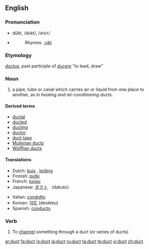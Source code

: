 ==English==

===Pronunciation===
*dŭkt, /dʌkt/, /<tt>dVkt</tt>/
*{{audio|en-us-duct.ogg|Audio (US)}}
*:Rhymes: [[Rhymes:English:-ʌkt|-ʌkt]]

===Etymology===
{{L.}} ''[[ductus]]'', past participle of ''[[ducere]]'' "to lead, draw"

===Noun===
{{en-noun}}

# a pipe, tube or canal which carries air or liquid from one place to another, as in ''heating and air-conditioning ducts''.

====Derived terms====
*[[ductal]]
*[[ducted]]
*[[ducting]]
*[[ductor]]
*[[duct tape]]
*[[Mullerian duct]]s
*[[Wolffian duct]]s

====Translations====
{{top}}
*Dutch: [[buis]] {{f}}, [[leiding]] {{f}}
*Finnish: [[putki]]
*French: [[tuyau]] {{m}}
*Japanese: [[ダクト]] （dakuto）
{{mid}}
*Italian: [[condotto]] {{m}}
*Korean: [[덕트]] (deokteu)
*Spanish: [[conducto]] {{m}}

{{bottom}}

===Verb===
{{en-verb}}

# To [[channel]] something through a duct (or series of ducts) 

[[ar:duct]]
[[fa:duct]]
[[io:duct]]
[[ja:duct]]
[[ru:duct]]
[[ta:duct]]
[[te:duct]]
[[vi:duct]]
[[zh:duct]]